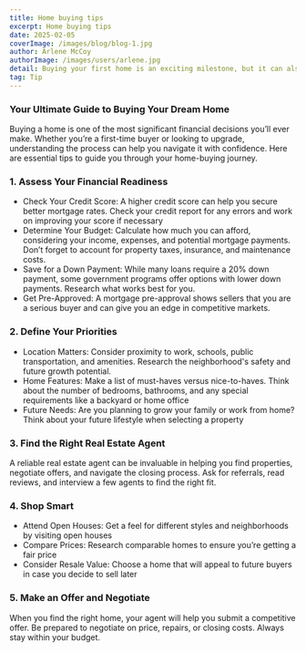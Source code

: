---
title: Home buying tips
excerpt: Home buying tips
date: 2025-02-05
coverImage: /images/blog/blog-1.jpg
author: Arlene McCoy
authorImage: /images/users/arlene.jpg
detail: Buying your first home is an exciting milestone, but it can also feel overwhelming with so many factors to consider. To help you make informed decisions, here are the top  five tips for first-time home buyers to successfully navigate the real estate market.
tag: Tip
---

### Your Ultimate Guide to Buying Your Dream Home

Buying a home is one of the most significant financial decisions you’ll ever make. Whether you’re a first-time buyer or looking to upgrade, understanding the process can help you navigate it with confidence. Here are essential tips to guide you through your home-buying journey.

### 1. Assess Your Financial Readiness

- Check Your Credit Score: A higher credit score can help you secure better mortgage rates. Check your credit report for any errors and work on improving your score if necessary
- Determine Your Budget: Calculate how much you can afford, considering your income, expenses, and potential mortgage payments. Don’t forget to account for property taxes, insurance, and maintenance costs.
- Save for a Down Payment: While many loans require a 20% down payment, some government programs offer options with lower down payments. Research what works best for you.
- Get Pre-Approved: A mortgage pre-approval shows sellers that you are a serious buyer and can give you an edge in competitive markets.

### 2. Define Your Priorities

- Location Matters: Consider proximity to work, schools, public transportation, and amenities. Research the neighborhood's safety and future growth potential.
- Home Features: Make a list of must-haves versus nice-to-haves. Think about the number of bedrooms, bathrooms, and any special requirements like a backyard or home office
- Future Needs: Are you planning to grow your family or work from home? Think about your future lifestyle when selecting a property

### 3. Find the Right Real Estate Agent

A reliable real estate agent can be invaluable in helping you find properties, negotiate offers, and navigate the closing process. Ask for referrals, read reviews, and interview a few agents to find the right fit.

### 4. Shop Smart

- Attend Open Houses: Get a feel for different styles and neighborhoods by visiting open houses
- Compare Prices: Research comparable homes to ensure you’re getting a fair price
- Consider Resale Value: Choose a home that will appeal to future buyers in case you decide to sell later

### 5. Make an Offer and Negotiate

When you find the right home, your agent will help you submit a competitive offer. Be prepared to negotiate on price, repairs, or closing costs. Always stay within your budget.
